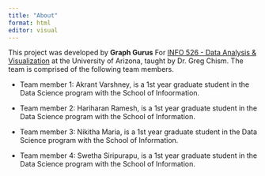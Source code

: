```yaml
---
title: "About"
format: html
editor: visual
---
```


This project was developed by **Graph Gurus** For [INFO 526 - Data Analysis & Visualization](https://datavizaz.org/) at the University of Arizona, taught by Dr. Greg Chism. The team is comprised of the following team members.

-   Team member 1: Akrant Varshney, is a 1st year graduate student in the Data Science program with the School of Infoormation.

-   Team member 2: Hariharan Ramesh, is a 1st year graduate student in the Data Science program with the School of Information.

-   Team member 3: Nikitha Maria, is a 1st year graduate student in the Data Science program with the School of Information.

-   Team member 4: Swetha Siripurapu, is a 1st year graduate student in the Data Science program with the School of Information.
